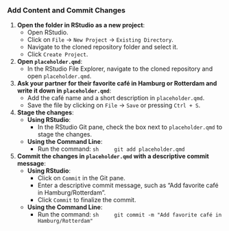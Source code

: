 ### Add Content and Commit Changes

1. **Open the folder in RStudio as a new project**:
    - Open RStudio.
    - Click on `File` -> `New Project` -> `Existing Directory`.
    - Navigate to the cloned repository folder and select it.
    - Click `Create Project`.

2. **Open `placeholder.qmd`**:
    - In the RStudio File Explorer, navigate to the cloned repository and open `placeholder.qmd`.

3. **Ask your partner for their favorite café in Hamburg or Rotterdam and write it down in `placeholder.qmd`**:
    - Add the café name and a short description in `placeholder.qmd`.
    - Save the file by clicking on `File` -> `Save` or pressing `Ctrl + S`.

4. **Stage the changes**:
    - **Using RStudio**:
        - In the RStudio Git pane, check the box next to `placeholder.qmd` to stage the changes.
    - **Using the Command Line**:
        - Run the command:
          ```sh
          git add placeholder.qmd
          ```

5. **Commit the changes in `placeholder.qmd` with a descriptive commit message**:
    - **Using RStudio**:
        - Click on `Commit` in the Git pane.
        - Enter a descriptive commit message, such as "Add favorite café in Hamburg/Rotterdam".
        - Click `Commit` to finalize the commit.
    - **Using the Command Line**:
        - Run the command:
          ```sh
          git commit -m "Add favorite café in Hamburg/Rotterdam"
          ```
